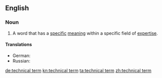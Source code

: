 ==English==

===Noun===
{{en-noun|head=[[technical]] [[term]]}}

# A word that has a [[specific]] [[meaning]] within a specific field of [[expertise]].

====Translations====
{{trans-top|word that has a specific meaning within a specific field of expertise}}
* German: {{t+|de|Terminus technicus|m}}
* Russian: {{t|ru|технический термин|m|tr=tekhnicheskiy termin|sc=Cyrl}}
{{trans-mid}}
{{trans-bottom}}

[[de:technical term]]
[[kn:technical term]]
[[ta:technical term]]
[[zh:technical term]]